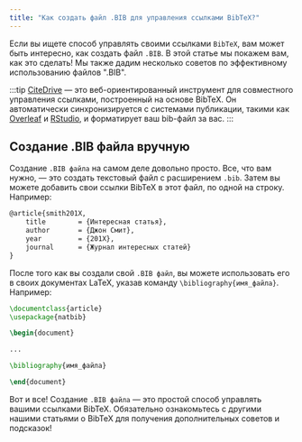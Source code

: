 ```yaml
---
title: "Как создать файл .BIB для управления ссылками BibTeX?"
---
```



Если вы ищете способ управлять своими ссылками `BibTeX`, вам может быть интересно, как создать файл `.BIB`. В этой статье мы покажем вам, как это сделать! Мы также дадим несколько советов по эффективному использованию файлов ".BIB".

:::tip
[CiteDrive](https://www.citedrive.com/) — это веб-ориентированный инструмент для совместного управления ссылками, построенный на основе BibTeX. Он автоматически синхронизируется с системами публикации, такими как [Overleaf](https://www.overleaf.com/blog/citedrive-easy-reference-management-for-overleaf) и [RStudio](https://citedrive.medium.com/bibliography-management-in-r-markdown-with-citedrive-and-rstudio-2585699dd619), и форматирует ваш bib-файл за вас.
:::

<CiteDrive />

## Создание .BIB файла вручную

Создание `.BIB файла` на самом деле довольно просто. Все, что вам нужно, — это создать текстовый файл с расширением `.bib`. Затем вы можете добавить свои ссылки BibTeX в этот файл, по одной на строку. Например:

```latex
@article{smith201X,
	title        = {Интересная статья},
	author       = {Джон Смит},
	year         = {201X},
	journal      = {Журнал интересных статей}
}
```

После того как вы создали свой `.BIB файл`, вы можете использовать его в своих документах LaTeX, указав команду `\bibliography{имя_файла}`. Например:

```latex
\documentclass{article}
\usepackage{natbib}

\begin{document}

...

\bibliography{имя_файла}

\end{document}
```

Вот и все! Создание `.BIB файла` — это простой способ управлять вашими ссылками BibTeX. Обязательно ознакомьтесь с другими нашими статьями о BibTeX для получения дополнительных советов и подсказок!
